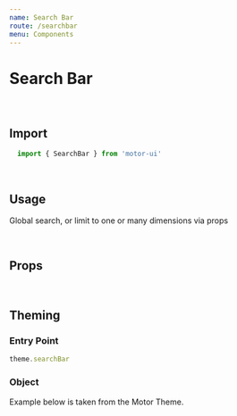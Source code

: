 ```yaml
---
name: Search Bar
route: /searchbar
menu: Components
---
```


<h1 style={{ margin: '0px' }}>Search Bar</h1>
<h3 style={{ margin: '0px' }}><em></em></h3>

<br />

## Import

```javascript
  import { SearchBar } from 'motor-ui'
```

<br />

## Usage

Global search, or limit to one or many dimensions via props


<Playground>
   <Motor
      config={config}>  
      <SearchBar width='500px'/> 
      <CurrentSelections />
    </Motor>
</Playground>

<br />

## Props

<Props of={SearchBar} />

<br />

## Theming


### Entry Point

```javascript
theme.searchBar
```

### Object

Example below is taken from the Motor Theme.

```javascript


```

